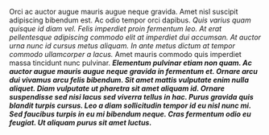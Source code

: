 Orci ac auctor augue mauris augue neque gravida. Amet nisl suscipit adipiscing bibendum est. Ac odio tempor orci dapibus. _Quis varius quam quisque id diam vel. Felis imperdiet proin fermentum leo. At erat pellentesque adipiscing commodo elit at imperdiet dui accumsan. At auctor urna nunc id cursus metus aliquam. In ante metus dictum at tempor commodo ullamcorper a lacus._ Amet mauris commodo quis imperdiet massa tincidunt nunc pulvinar. ***Elementum pulvinar etiam non quam. Ac auctor augue mauris augue neque gravida in fermentum et. Ornare arcu dui vivamus arcu felis bibendum. Sit amet mattis vulputate enim nulla aliquet. Diam vulputate ut pharetra sit amet aliquam id. Ornare suspendisse sed nisi lacus sed viverra tellus in hac. Purus gravida quis blandit turpis cursus. Leo a diam sollicitudin tempor id eu nisl nunc mi. Sed faucibus turpis in eu mi bibendum neque. Cras fermentum odio eu feugiat. Ut aliquam purus sit amet luctus.***
